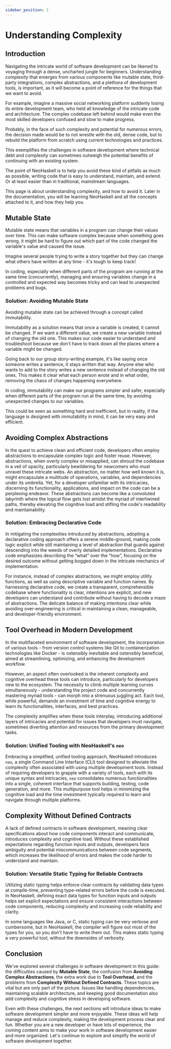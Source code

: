 ```yaml
---
sidebar_position: 1
---
```


# Understanding Complexity

## **Introduction**

Navigating the intricate world of software development can be likened to voyaging through a dense, uncharted jungle for beginners. Understanding _complexity_ that emerges from various components like mutable state, third-party integrations, complex abstractions, and a plethora of development tools, is important, as it will become a point of reference for the things that we want to avoid.

For example, imagine a massive social networking platform suddenly losing its entire development team, who held all knowledge of the intricate code and architecture. The complex codebase left behind would make even the most skilled developers confused and slow to make progress.

Probably, in the face of such complexity and potential for numerous errors, the decision made would be to not wrestle with the old, dense code, but to rebuild the platform from scratch using current technologies and practices.

This exemplifies the challenges in software development where technical debt and complexity can sometimes outweigh the potential benefits of continuing with an existing system.

The point of NeoHaskell is to help you avoid these kind of pitfalls as much as possible, writing code that is easy to understand, maintain, and extend. Or at least easier than in traditional, mainstream languages.

This page is about understanding complexity, and how to avoid it. Later in the documentation, you will be learning NeoHaskell and all the concepts attached to it, and how they help you.

## **Mutable State**

Mutable state means that variables in a program can change their values over time. This can make software complex because when something goes wrong, it might be hard to figure out which part of the code changed the variable's value and caused the issue.

Imagine several people trying to write a story together but they can change what others have written at any time - it's tough to keep track!

In coding, especially when different parts of the program are running at the same time (concurrently), managing and ensuring variables change in a controlled and expected way becomes tricky and can lead to unexpected problems and bugs.

### Solution: Avoiding Mutable State

Avoiding mutable state can be achieved through a concept called immutability.

Immutability as a solution means that once a variable is created, it cannot be changed. If we want a different value, we create a new variable instead of changing the old one. This makes our code easier to understand and troubleshoot because we don't have to track down all the places where a variable might be changed.

Going back to our group story-writing example, it's like saying once someone writes a sentence, it stays written that way. Anyone else who wants to add to the story writes a new sentence instead of changing the old ones. This makes it clear what each person wrote and in what order, removing the chaos of changes happening everywhere.

In coding, immutability can make our programs simpler and safer, especially when different parts of the program run at the same time, by avoiding unexpected changes to our variables.

This could be seen as something hard and inefficient, but in reality, if the language is designed with immutability in mind, it can be very easy and efficient.

## **Avoiding Complex Abstractions**

In the quest to achieve clean and efficient code, developers often employ abstractions to encapsulate complex logic and foster reuse. However, abstractions, when overly complex or misapplied, can shroud the codebase in a veil of opacity, particularly bewildering for newcomers who must unravel these intricate webs. An abstraction, no matter how well known it is, might encapsulate a multitude of operations, variables, and dependencies under its umbrella. Yet, for a developer unfamiliar with its intricacies, discerning its functionality, applications, and impact on the code can be a perplexing endeavor. These abstractions can become like a convoluted labyrinth where the logical flow gets lost amidst the myriad of intertwined paths, thereby elevating the cognitive load and stifling the code's readability and maintainability.

### Solution: Embracing Declarative Code

In mitigating the complexities introduced by abstractions, adopting a declarative coding approach offers a serene middle-ground, making code logic explicit while still maintaining a level of abstraction that guards against descending into the weeds of overly detailed implementations. Declarative code emphasizes describing the “what” over the “how”, focusing on the desired outcome without getting bogged down in the intricate mechanics of implementation.

For instance, instead of complex abstractions, we might employ utility functions, as well as using descriptive variable and function names. By harnessing declarative code, we create a transparent, comprehensible codebase where functionality is clear, intentions are explicit, and new developers can understand and contribute without having to decode a maze of abstractions. The delicate balance of making intentions clear while avoiding over-engineering is critical in maintaining a clean, manageable, and developer-friendly environment.

## **Tool Overhead in Modern Development**

In the multifaceted environment of software development, the incorporation of various tools - from version control systems like Git to containerization technologies like Docker - is ostensibly inevitable and ostensibly beneficial, aimed at streamlining, optimizing, and enhancing the development workflow.

However, an aspect often overlooked is the inherent complexity and cognitive overhead these tools can introduce, particularly for developers new to the ecosystem.
The necessity to climb multiple learning curves simultaneously - understanding the project code and concurrently mastering myriad tools - can morph into a strenuous juggling act. Each tool, while powerful, demands an investment of time and cognitive energy to learn its functionalities, interfaces, and best practices.

The complexity amplifies when these tools interplay, introducing additional layers of intricacies and potential for issues that developers must navigate, sometimes diverting attention and resources from the primary development tasks.

### Solution: Unified Tooling with NeoHaskell's `neo`

Embracing a simplified, unified tooling approach, NeoHaskell introduces `neo`, a single Command Line Interface (CLI) tool designed to alleviate the complexity often associated with using multiple development tools. Instead of requiring developers to grapple with a variety of tools, each with its unique syntax and intricacies, `neo` consolidates numerous functionalities into a single, coherent interface that supports building, testing, code generation, and more. This multipurpose tool helps in minimizing the cognitive load and the time investment typically required to learn and navigate through multiple platforms.

## **Complexity Without Defined Contracts**

A lack of defined contracts in software development, meaning clear specifications about how code components interact and communicate, introduces complexity and cognitive load. Without these established expectations regarding function inputs and outputs, developers face ambiguity and potential miscommunications between code segments, which increases the likelihood of errors and makes the code harder to understand and maintain.

### Solution: Versatile Static Typing for Reliable Contracts

Utilizing static typing helps enforce clear contracts by validating data types at compile-time, preventing type-related errors before the code is executed. In NeoHaskell, defining exact data types for function inputs and outputs helps set explicit expectations and ensure consistent interactions between code components, reducing complexity and increasing code reliability and clarity.

In some languages like Java, or C, static typing can be very verbose and cumbersome, but in NeoHaskell, the compiler will figure out most of the types for you, so you don't have to write them out. This makes static typing a very powerful tool, without the downsides of verbosity.

## Conclusion

We've explored several challenges in software development in this guide: the difficulties caused by **Mutable State**, the confusion from **Avoiding Complex Abstractions**, the extra work due to **Tool Overhead**, and the problems from **Complexity Without Defined Contracts**. These topics are vital but are only part of the picture. Issues like handling dependencies, maintaining scalable architecture, and keeping good documentation also add complexity and cognitive stress in developing software.

Even with these challenges, the next sections will introduce ideas to make software development simpler and more enjoyable. These ideas will help manage and reduce complexity, making the development process clear and fun. Whether you are a new developer or have lots of experience, the coming content aims to make your work in software development easier and more organized. Let's continue to explore and simplify the world of software development together.
